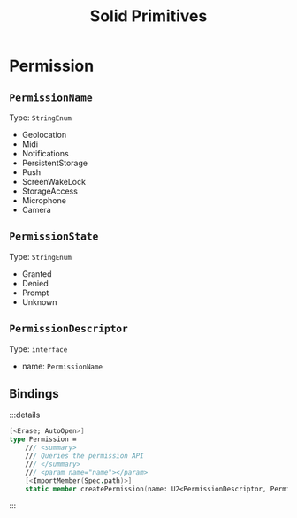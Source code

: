 ﻿---
title: Solid Primitives
---

# Permission

## `PermissionName`

Type: `StringEnum`

- Geolocation
- Midi
- Notifications
- PersistentStorage
- Push
- ScreenWakeLock
- StorageAccess
- Microphone
- Camera

## `PermissionState`

Type: `StringEnum`

- Granted
- Denied
- Prompt
- Unknown

## `PermissionDescriptor`

Type: `interface`

- name: `PermissionName`

## Bindings

:::details
```fsharp
[<Erase; AutoOpen>]
type Permission =
    /// <summary>
    /// Queries the permission API
    /// </summary>
    /// <param name="name"></param>
    [<ImportMember(Spec.path)>]
    static member createPermission(name: U2<PermissionDescriptor, PermissionName>): unit -> PermissionState = jsNative
```
:::
    
